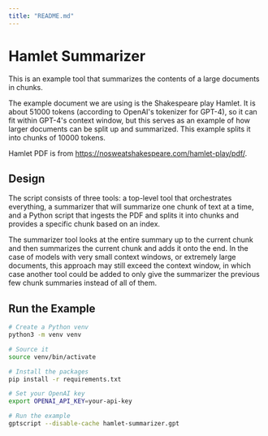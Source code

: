 ```yaml
---
title: "README.md"
---
```


# Hamlet Summarizer

This is an example tool that summarizes the contents of a large documents in chunks.

The example document we are using is the Shakespeare play Hamlet. It is about 51000 tokens
(according to OpenAI's tokenizer for GPT-4), so it can fit within GPT-4's context window,
but this serves as an example of how larger documents can be split up and summarized.
This example splits it into chunks of 10000 tokens.

Hamlet PDF is from https://nosweatshakespeare.com/hamlet-play/pdf/.

## Design

The script consists of three tools: a top-level tool that orchestrates everything, a summarizer that
will summarize one chunk of text at a time, and a Python script that ingests the PDF and splits it into
chunks and provides a specific chunk based on an index.

The summarizer tool looks at the entire summary up to the current chunk and then summarizes the current
chunk and adds it onto the end. In the case of models with very small context windows, or extremely large
documents, this approach may still exceed the context window, in which case another tool could be added to
only give the summarizer the previous few chunk summaries instead of all of them.

## Run the Example

```bash
# Create a Python venv
python3 -m venv venv

# Source it
source venv/bin/activate

# Install the packages
pip install -r requirements.txt

# Set your OpenAI key
export OPENAI_API_KEY=your-api-key

# Run the example
gptscript --disable-cache hamlet-summarizer.gpt
```
